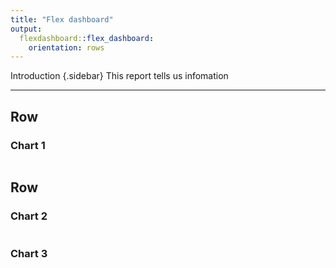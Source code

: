 ```yaml
---
title: "Flex dashboard"
output: 
  flexdashboard::flex_dashboard:
    orientation: rows
---
```


Introduction {.sidebar}
This report tells us infomation

-------------------------------------
    
Row 
-------------------------------------
    
### Chart 1
    
```r
```
   
Row {.tabset .tabset-fade}
-------------------------------------
   
### Chart 2

```r
```   
 
### Chart 3
    
```r
```
